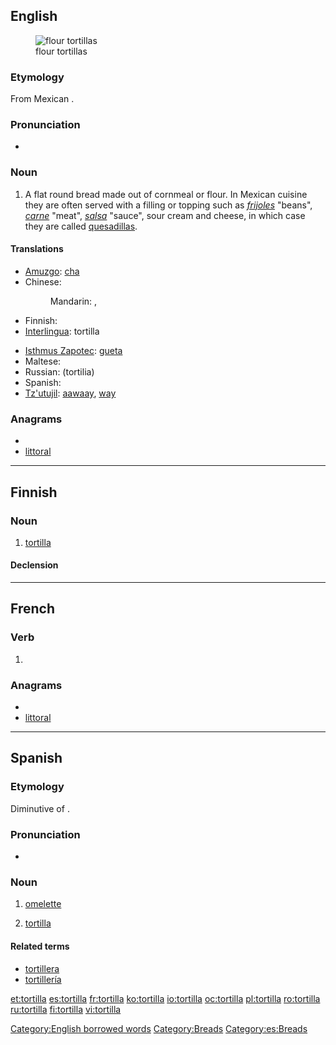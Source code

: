 {{wikipedia}}
==English==
[[Image:NCI flour tortillas.jpg|thumb|flour tortillas]]

===Etymology===
From Mexican {{etyl|es}} {{term|tortilla|lang=es}}.

===Pronunciation===
* {{a|US}} {{IPA|/ˌtɔrˈtiːjə/}}

===Noun===
{{en-noun}}

# A flat round bread made out of cornmeal or flour. In Mexican cuisine they are often served with a filling or topping such as ''[[frijoles]]'' "beans", ''[[carne]]'' "meat", ''[[salsa]]'' "sauce", sour cream and cheese, in which case they are called [[quesadilla]]s.

====Translations====
{{trans-top|a flat round bread}}
* [[Amuzgo]]: [[cha]]
* Chinese:
*: Mandarin: {{t|zh|墨西哥薄餅|sc=Hani}}, {{t|zh|墨西哥薄饼|tr=Mòxīgē báobǐng|sc=Hani}}
* Finnish: {{t+|fi|tortilla}}
* [[Interlingua]]: tortilla
{{trans-mid}}
* [[Isthmus Zapotec]]: [[gueta]]
* Maltese: {{t-|mt|tortilla|f|xs=Maltese}}
* Russian: {{t+|ru|тортилья|m}} (tortilia) {{f}}
* Spanish: {{t+|es|tortilla|f}}
* [[Tz'utujil]]: [[aawaay]], [[way]]
{{trans-bottom}}

===Anagrams===
* {{alphagram|aillortt}}
* [[littoral#English|littoral]]

[[Category:English borrowed words]]

----

==Finnish==

===Noun===
{{infl|fi|noun}}

# [[#English|tortilla]]

====Declension====
{{fi-decl-sitruuna|tortill}}

[[Category:Breads]]

----

==French==

===Verb===
{{fr-verb-form}}

# {{conjugation of|tortiller||3|s|[[past historic]]|lang=fr}}

===Anagrams===
* {{alphagram|aillortt}}
* [[littoral#French|littoral]]

----

==Spanish==

===Etymology===
Diminutive of {{term|torta}}.

===Pronunciation===
* {{IPA|/toɾˈtiʎa/|lang=es}}

===Noun===
{{es-noun-f}}

# {{context|Spain and most Hispanic countries|lang=es}} [[omelette]]
# {{context|Mexico and Central America}} [[#English|tortilla]]

====Related terms====
* [[tortillera]]
* [[tortillería]]

[[Category:es:Breads]]

[[et:tortilla]]
[[es:tortilla]]
[[fr:tortilla]]
[[ko:tortilla]]
[[io:tortilla]]
[[oc:tortilla]]
[[pl:tortilla]]
[[ro:tortilla]]
[[ru:tortilla]]
[[fi:tortilla]]
[[vi:tortilla]]
